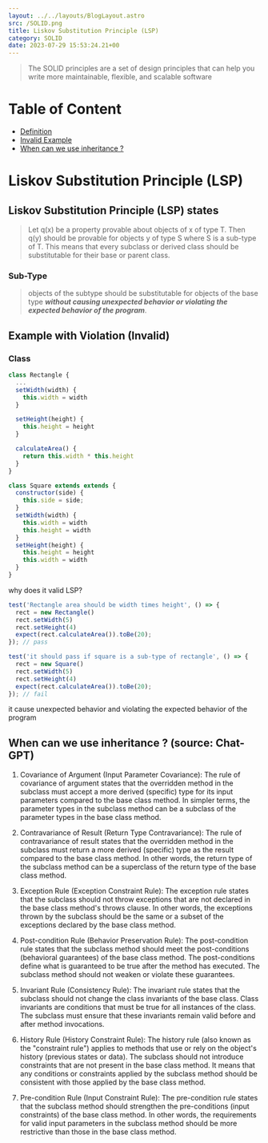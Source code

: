 ```yaml
---
layout: ../../layouts/BlogLayout.astro 
src: /SOLID.png
title: Liskov Substitution Principle (LSP)
category: SOLID 
date: 2023-07-29 15:53:24.21+00
---
```


> The SOLID principles are a set of design principles that can help you write more maintainable, flexible, and scalable software

# Table of Content
* [Definition](##liskov-substitution-principle-(LSP)-states)
* [Invalid Example](##example-with-violation-(Invalid))
* [When can we use inheritance ?](##when-can-we-use-inheritance-?)

# Liskov Substitution Principle (LSP)

## Liskov Substitution Principle (LSP) states
> Let q(x) be a property provable about objects of x of type T. Then q(y) should be provable for objects y of type S where S is a sub-type of T.
This means that every subclass or derived class should be substitutable for their base or parent class.

### Sub-Type 
> objects of the subtype should be substitutable for objects of the base type ***without causing unexpected behavior or violating the expected behavior of the program***.


## Example with Violation (Invalid)

### Class
```js
class Rectangle {
  ...
  setWidth(width) {
    this.width = width 
  }

  setHeight(height) {
    this.height = height
  }

  calculateArea() {
    return this.width * this.height
  }
}

class Square extends extends {
  constructor(side) {
    this.side = side;
  }
  setWidth(width) {
    this.width = width 
    this.height = width
  }
  setHeight(height) {
    this.height = height
    this.width = width
  }
}
```

why does it valid LSP?

```js 
test('Rectangle area should be width times height', () => {
  rect = new Rectangle()
  rect.setWidth(5)
  rect.setHeight(4)
  expect(rect.calculateArea()).toBe(20);
}); // pass

test('it should pass if square is a sub-type of rectangle', () => {
  rect = new Square()
  rect.setWidth(5)
  rect.setHeight(4)
  expect(rect.calculateArea()).toBe(20);
}); // fail
```

it cause unexpected behavior and violating the expected behavior of the program

## When can we use inheritance ? (source: Chat-GPT)

1. Covariance of Argument (Input Parameter Covariance):
The rule of covariance of argument states that the overridden method in the subclass must accept a more derived (specific) type for its input parameters compared to the base class method. In simpler terms, the parameter types in the subclass method can be a subclass of the parameter types in the base class method.

2. Contravariance of Result (Return Type Contravariance):
The rule of contravariance of result states that the overridden method in the subclass must return a more derived (specific) type as the result compared to the base class method. In other words, the return type of the subclass method can be a superclass of the return type of the base class method.

3. Exception Rule (Exception Constraint Rule):
The exception rule states that the subclass should not throw exceptions that are not declared in the base class method's throws clause. In other words, the exceptions thrown by the subclass should be the same or a subset of the exceptions declared by the base class method.

4. Post-condition Rule (Behavior Preservation Rule):
The post-condition rule states that the subclass method should meet the post-conditions (behavioral guarantees) of the base class method. The post-conditions define what is guaranteed to be true after the method has executed. The subclass method should not weaken or violate these guarantees.

5. Invariant Rule (Consistency Rule):
The invariant rule states that the subclass should not change the class invariants of the base class. Class invariants are conditions that must be true for all instances of the class. The subclass must ensure that these invariants remain valid before and after method invocations.

6. History Rule (History Constraint Rule):
The history rule (also known as the "constraint rule") applies to methods that use or rely on the object's history (previous states or data). The subclass should not introduce constraints that are not present in the base class method. It means that any conditions or constraints applied by the subclass method should be consistent with those applied by the base class method.

7. Pre-condition Rule (Input Constraint Rule):
The pre-condition rule states that the subclass method should strengthen the pre-conditions (input constraints) of the base class method. In other words, the requirements for valid input parameters in the subclass method should be more restrictive than those in the base class method.
